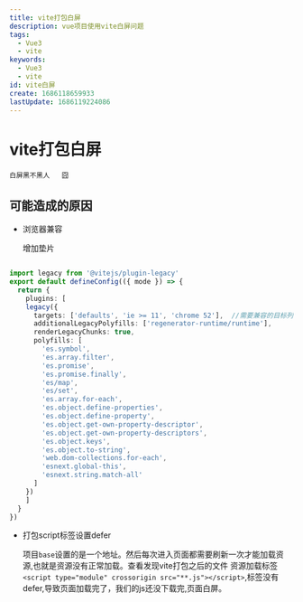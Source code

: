 ```yaml
---
title: vite打包白屏
description: vue项目使用vite白屏问题
tags:
  - Vue3
  - vite
keywords:
  - Vue3
  - vite
id: vite白屏
create: 1686118659933
lastUpdate: 1686119224086
---
```


# vite打包白屏

    白屏黑不黑人   囧

## 可能造成的原因

- 浏览器兼容

    增加垫片
```ts:vite.config.ts

import legacy from '@vitejs/plugin-legacy'
export default defineConfig(({ mode }) => {
  return {
    plugins: [
    legacy({
      targets: ['defaults', 'ie >= 11', 'chrome 52'],  //需要兼容的目标列表，可以设置多个
      additionalLegacyPolyfills: ['regenerator-runtime/runtime'],
      renderLegacyChunks: true,
      polyfills: [
        'es.symbol',
        'es.array.filter',
        'es.promise',
        'es.promise.finally',
        'es/map',
        'es/set',
        'es.array.for-each',
        'es.object.define-properties',
        'es.object.define-property',
        'es.object.get-own-property-descriptor',
        'es.object.get-own-property-descriptors',
        'es.object.keys',
        'es.object.to-string',
        'web.dom-collections.for-each',
        'esnext.global-this',
        'esnext.string.match-all'
      ]
    })
    ]
  }
})

```

- 打包script标签设置defer
  
  项目`base`设置的是一个地址。然后每次进入页面都需要刷新一次才能加载资源,也就是资源没有正常加载。查看发现vite打包之后的文件
  资源加载标签`<script type="module" crossorigin src="**.js"></script>`,标签没有defer,导致页面加载完了，我们的js还没下载完,页面白屏。
  
